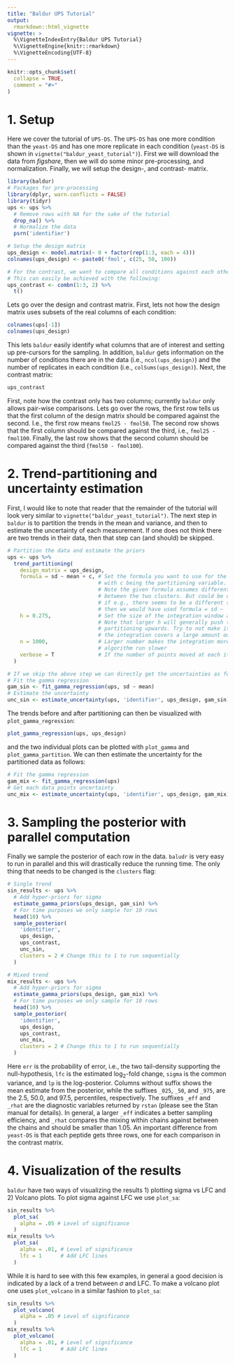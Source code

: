 ```yaml
---
title: "Baldur UPS Tutorial"
output:
  rmarkdown::html_vignette
vignette: >
  %\VignetteIndexEntry{Baldur UPS Tutorial}
  %\VignetteEngine{knitr::rmarkdown}
  %\VignetteEncoding{UTF-8}
---
```


```r
knitr::opts_chunk$set(
  collapse = TRUE,
  comment = "#>"
)
```
# 1. Setup
Here we cover the tutorial of `UPS-DS`.
The `UPS-DS` has one more condition than the `yeast-DS` and has one more replicate in each condition (`yeast-DS` is shown in `vignette("baldur_yeast_tutorial")`).
First we will download the data from *figshare*, then we will do some minor pre-processing, and normalization.
Finally, we will setup the design-, and contrast- matrix.
```r
library(baldur)
# Packages for pre-processing
library(dplyr, warn.conflicts = FALSE)
library(tidyr)
ups <- ups %>% 
  # Remove rows with NA for the sake of the tutorial
  drop_na() %>% 
  # Normalize the data
  psrn('identifier')

# Setup the design matrix
ups_design <- model.matrix(~ 0 + factor(rep(1:3, each = 4)))
colnames(ups_design) <- paste0('fmol', c(25, 50, 100))

# For the contrast, we want to compare all conditions against each other.
# This can easily be achieved with the following:
ups_contrast <- combn(1:3, 2) %>% 
  t()
```
Lets go over the design and contrast matrix.
First, lets not how the design matrix uses subsets of the real columns of each condition:
```r
colnames(ups[-1])
colnames(ups_design)
```
This lets `baldur` easily identify what columns that are of interest and setting up pre-cursors for the sampling.
In addition, `baldur` gets information on the number of conditions there are in the data (i.e., `ncol(ups_design)`) and the number of replicates in each condition (i.e., `colSums(ups_design)`).
Next, the contrast matrix:
```r
ups_contrast
```
First, note how the contrast only has two columns; currently `baldur` only allows pair-wise comparisons.
Lets go over the rows, the first row tells us that the first column of the design matrix should be compared against the second.
I.e., the first row means `fmol25 - fmol50`.
The second row shows that the first column should be compared against the third, i.e., `fmol25 - fmol100`.
Finally, the last row shows that the second column should be compared against the third (`fmol50 - fmol100`).

# 2. Trend-partitioning and uncertainty estimation
First, I would like to note that reader that the remainder of the tutorial will look very similar to `vignette("baldur_yeast_tutorial")`.
The next step in `baldur` is to partition the trends in the mean and variance, and then to estimate the uncertainty of each measurement.
If one does not think there are two trends in their data, then that step can (and should) be skipped.
```r
# Partition the data and estimate the priors
ups <- ups %>% 
  trend_partitioning(
    design_matrix = ups_design,
    formula = sd ~ mean + c, # Set the formula you want to use for the partitioning
                             # with c being the partitioning variable.
                             # Note the given formula assumes different intercepts
                             # between the two clusters. But could be changed
                             # if e.g., there seems to be a different slope as well
                             # then we would have used formula = sd ~  mean*c
    h = 0.275,               # Set the size of the integration window around sd.
                             # Note that larger h will generally push the 
                             # partitioning upwards. Try to not make it to large so that
                             # the integration covers a large amount outside the function domain (0,Inf)
    n = 1000,                # Larger number makes the integration more precis but makes the 
                             # algorithm run slower
    verbose = T              # If the number of points moved at each iteration should be printed
  )

# If we skip the above step we can directly get the uncertainties as follows:
# Fit the gamma regression
gam_sin <- fit_gamma_regression(ups, sd ~ mean)
# Estimate the uncertainty
unc_sin <- estimate_uncertainty(ups, 'identifier', ups_design, gam_sin)
```

The trends before and after partitioning can then be visualized with `plot_gamma_regression`:
```r
plot_gamma_regression(ups, ups_design)
```
and the two individual plots can be plotted with `plot_gamma` and `plot_gamma_partition`.
We can then estimate the uncertainty for the partitioned data as follows:
```r
# Fit the gamma regression
gam_mix <- fit_gamma_regression(ups)
# Get each data points uncertainty
unc_mix <- estimate_uncertainty(ups, 'identifier', ups_design, gam_mix)
```

# 3. Sampling the posterior with parallel computation
Finally we sample the posterior of each row in the data.
`baludr` is very easy to run in parallel and this will drastically reduce the running time.
The only thing that needs to be changed is the `clusters` flag:
```r
# Single trend
sin_results <- ups %>% 
  # Add hyper-priors for sigma
  estimate_gamma_priors(ups_design, gam_sin) %>% 
  # For time purposes we only sample for 10 rows
  head(10) %>% 
  sample_posterior(
    'identifier',
    ups_design,
    ups_contrast,
    unc_sin,
    clusters = 2 # Change this to 1 to run sequentially
  )

# Mixed trend
mix_results <- ups %>% 
  # Add hyper-priors for sigma
  estimate_gamma_priors(ups_design, gam_mix) %>% 
  # For time purposes we only sample for 10 rows
  head(10) %>% 
  sample_posterior(
    'identifier',
    ups_design,
    ups_contrast,
    unc_mix,
    clusters = 2 # Change this to 1 to run sequentially
  )
```
Here `err` is the probability of error, i.e., the two tail-density supporting the null-hypothesis, `lfc` is the estimated log$_2$-fold change, `sigma` is the common variance, and `lp` is the log-posterior.
Columns without suffix shows the mean estimate from the posterior, while the suffixes `_025`, `_50`, and `_975`, are the 2.5, 50.0, and 97.5, percentiles, respectively.
The suffixes `_eff` and `_rhat` are the diagnostic variables returned by `rstan` (please see the Stan manual for details).
In general, a larger `_eff` indicates a better sampling efficiency, and `_rhat` compares the mixing within chains against between the chains and should be smaller than 1.05.
An important difference from `yeast-DS` is that each peptide gets three rows, one for each comparison in the contrast matrix.

# 4. Visualization of the results
`baldur` have two ways of visualizing the results 1) plotting sigma vs LFC and 2) Volcano plots.
To plot sigma against LFC we use `plot_sa`:
```r
sin_results %>% 
  plot_sa(
    alpha = .05 # Level of significance
  )
mix_results %>% 
  plot_sa(
    alpha = .01, # Level of significance
    lfc = 1      # Add LFC lines
  )
```

While it is hard to see with this few examples, in general a good decision is indicated by a lack of a trend between $\sigma$ and LFC.
To make a volcano plot one uses `plot_volcano` in a similar fashion to `plot_sa`:
```r
sin_results %>% 
  plot_volcano(
    alpha = .05 # Level of significance
  )
mix_results %>% 
  plot_volcano(
    alpha = .01, # Level of significance
    lfc = 1      # Add LFC lines
  )
```
